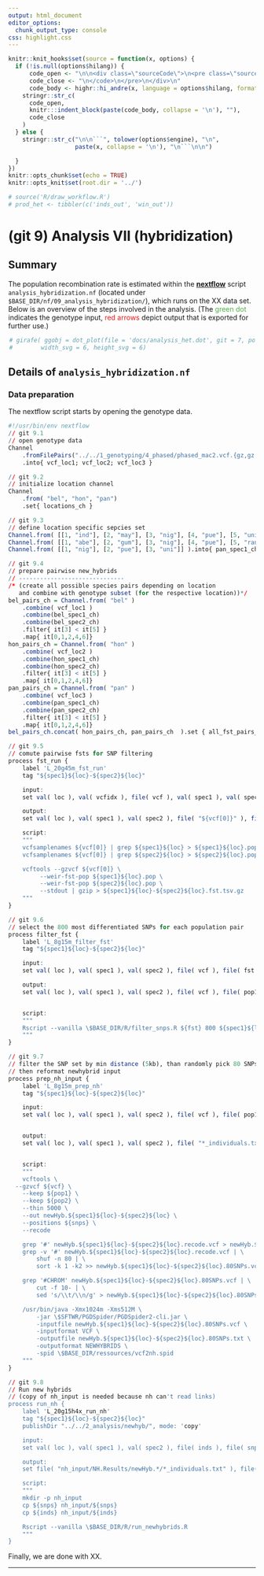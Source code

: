 ```yaml
---
output: html_document
editor_options:
  chunk_output_type: console
css: highlight.css
---
```


```r
knitr::knit_hooks$set(source = function(x, options) {
  if (!is.null(options$hilang)) {
      code_open <- "\n\n<div class=\"sourceCode\">\n<pre class=\"sourceCode\">\n<code class=\"sourceCode\">"
      code_close <- "\n</code>\n</pre>\n</div>\n"
      code_body <- highr::hi_andre(x, language = options$hilang, format = "html")
    stringr::str_c(
      code_open,
      knitr:::indent_block(paste(code_body, collapse = '\n'), ""),
      code_close
    )
  } else {
    stringr::str_c("\n\n```", tolower(options$engine), "\n",
                   paste(x, collapse = '\n'), "\n```\n\n")

  }
})
knitr::opts_chunk$set(echo = TRUE)
knitr::opts_knit$set(root.dir = '../')
```


```r
# source('R/draw_workflow.R')
# prod_het <- tibbler(c('inds_out', 'win_out'))
```

# (git 9) Analysis VII (hybridization)

## Summary

The population recombination rate is estimated within the [**nextflow**](https://www.nextflow.io/) script `analysis_hybridization.nf` (located under `$BASE_DIR/nf/09_analysis_hybridization/`), which runs on the XX data set.
Below is an overview of the steps involved in the analysis.
(The <span style="color:#4DAF4A">green dot</span> indicates the genotype input, <span style="color:#E41A1C">red arrows</span> depict output that is exported for further use.)

<div style="max-width:500px; margin:auto;">
```r
# girafe( ggobj = dot_plot(file = 'docs/analysis_het.dot', git = 7, point_types = prod_het),
#        width_svg = 6, height_svg = 6)
```
</div>

## Details of `analysis_hybridization.nf`

### Data preparation

The nextflow script starts by opening the genotype data.

<div class="kclass">
```r
#!/usr/bin/env nextflow
// git 9.1
// open genotype data
Channel
	.fromFilePairs("../../1_genotyping/4_phased/phased_mac2.vcf.{gz,gz.tbi}")
	.into{ vcf_loc1; vcf_loc2; vcf_loc3 }
```


```r
// git 9.2
// initialize location channel
Channel
	.from( "bel", "hon", "pan")
	.set{ locations_ch }
```


```r
// git 9.3
// define location specific sepcies set
Channel.from( [[1, "ind"], [2, "may"], [3, "nig"], [4, "pue"], [5, "uni"]] ).into{ bel_spec1_ch; bel_spec2_ch }
Channel.from( [[1, "abe"], [2, "gum"], [3, "nig"], [4, "pue"], [5, "ran"], [6, "uni"]] ).into{ hon_spec1_ch; hon_spec2_ch }
Channel.from( [[1, "nig"], [2, "pue"], [3, "uni"]] ).into{ pan_spec1_ch; pan_spec2_ch }
```


```r
// git 9.4
// prepare pairwise new_hybrids
// ------------------------------
/* (create all possible species pairs depending on location
   and combine with genotype subset (for the respective location))*/
bel_pairs_ch = Channel.from( "bel" )
    .combine( vcf_loc1 )
    .combine(bel_spec1_ch)
    .combine(bel_spec2_ch)
    .filter{ it[3] < it[5] }
    .map{ it[0,1,2,4,6]}
hon_pairs_ch = Channel.from( "hon" )
    .combine( vcf_loc2 )
    .combine(hon_spec1_ch)
    .combine(hon_spec2_ch)
    .filter{ it[3] < it[5] }
    .map{ it[0,1,2,4,6]}
pan_pairs_ch = Channel.from( "pan" )
    .combine( vcf_loc3 )
    .combine(pan_spec1_ch)
    .combine(pan_spec2_ch)
    .filter{ it[3] < it[5] }
    .map{ it[0,1,2,4,6]}
bel_pairs_ch.concat( hon_pairs_ch, pan_pairs_ch  ).set { all_fst_pairs_ch }
```


```r
// git 9.5
// comute pairwise fsts for SNP filtering
process fst_run {
	label 'L_20g45m_fst_run'
	tag "${spec1}${loc}-${spec2}${loc}"

	input:
	set val( loc ), val( vcfidx ), file( vcf ), val( spec1 ), val( spec2 ) from all_fst_pairs_ch

	output:
	set val( loc ), val( spec1 ), val( spec2 ), file( "${vcf[0]}" ), file( "*.fst.tsv.gz" ), file( "${spec1}${loc}.pop"), file( "${spec2}${loc}.pop") into fst_SNPS

	script:
	"""
	vcfsamplenames ${vcf[0]} | grep ${spec1}${loc} > ${spec1}${loc}.pop
	vcfsamplenames ${vcf[0]} | grep ${spec2}${loc} > ${spec2}${loc}.pop

	vcftools --gzvcf ${vcf[0]} \
		 --weir-fst-pop ${spec1}${loc}.pop \
		 --weir-fst-pop ${spec2}${loc}.pop \
		 --stdout | gzip > ${spec1}${loc}-${spec2}${loc}.fst.tsv.gz
	"""
}
```


```r
// git 9.6
// select the 800 most differentiated SNPs for each population pair
process filter_fst {
	label 'L_8g15m_filter_fst'
	tag "${spec1}${loc}-${spec2}${loc}"

	input:
	set val( loc ), val( spec1 ), val( spec2 ), file( vcf ), file( fst ), file( pop1 ), file( pop2 ) from fst_SNPS

	output:
	set val( loc ), val( spec1 ), val( spec2 ), file( vcf ), file( pop1 ), file( pop2 ), file( "*SNPs.snps" ) into filter_SNPs


	script:
	"""
	Rscript --vanilla \$BASE_DIR/R/filter_snps.R ${fst} 800 ${spec1}${loc}-${spec2}${loc}
	"""
}
```


```r
// git 9.7
// filter the SNP set by min distance (5kb), than randomly pick 80 SNPs
// then reformat newhybrid input
process prep_nh_input {
	label 'L_8g15m_prep_nh'
	tag "${spec1}${loc}-${spec2}${loc}"

	input:
	set val( loc ), val( spec1 ), val( spec2 ), file( vcf ), file( pop1 ), file( pop2 ), file( snps ) from filter_SNPs


	output:
	set val( loc ), val( spec1 ), val( spec2 ), file( "*_individuals.txt" ), file( "*.80SNPs.txt")  into newhybrids_input


	script:
	"""
	vcftools \
  --gzvcf ${vcf} \
	--keep ${pop1} \
	--keep ${pop2} \
	--thin 5000 \
	--out newHyb.${spec1}${loc}-${spec2}${loc} \
	--positions ${snps} \
	--recode

	grep '#' newHyb.${spec1}${loc}-${spec2}${loc}.recode.vcf > newHyb.${spec1}${loc}-${spec2}${loc}.80SNPs.vcf
	grep -v '#' newHyb.${spec1}${loc}-${spec2}${loc}.recode.vcf | \
		shuf -n 80 | \
		sort -k 1 -k2 >> newHyb.${spec1}${loc}-${spec2}${loc}.80SNPs.vcf

	grep '#CHROM' newHyb.${spec1}${loc}-${spec2}${loc}.80SNPs.vcf | \
		cut -f 10- | \
		sed 's/\\t/\\n/g' > newHyb.${spec1}${loc}-${spec2}${loc}.80SNPs_individuals.txt

	/usr/bin/java -Xmx1024m -Xms512M \
		-jar \$SFTWR/PGDSpider/PGDSpider2-cli.jar \
		-inputfile newHyb.${spec1}${loc}-${spec2}${loc}.80SNPs.vcf \
		-inputformat VCF \
		-outputfile newHyb.${spec1}${loc}-${spec2}${loc}.80SNPs.txt \
		-outputformat NEWHYBRIDS \
		-spid \$BASE_DIR/ressources/vcf2nh.spid
	"""
}
```


```r
// git 9.8
// Run new hybrids
// (copy of nh_input is needed because nh can't read links)
process run_nh {
	label 'L_20g15h4x_run_nh'
	tag "${spec1}${loc}-${spec2}${loc}"
	publishDir "../../2_analysis/newhyb/", mode: 'copy'

	input:
	set val( loc ), val( spec1 ), val( spec2 ), file( inds ), file( snps ) from newhybrids_input

	output:
	set file( "nh_input/NH.Results/newHyb.*/*_individuals.txt" ), file( "nh_input/NH.Results/newHyb.*/*_PofZ.txt" )  into newhybrids_output

	script:
	"""
	mkdir -p nh_input
	cp ${snps} nh_input/${snps}
	cp ${inds} nh_input/${inds}

	Rscript --vanilla \$BASE_DIR/R/run_newhybrids.R
	"""
}
```
</div>

Finally, we are done with XX.

---
